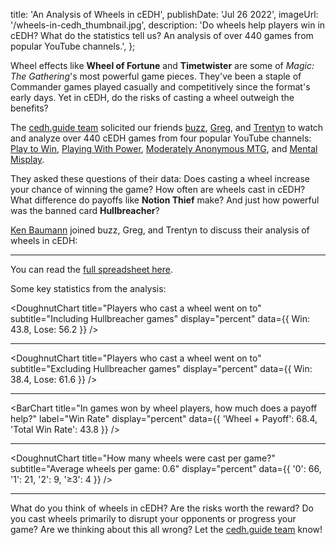 
  title: 'An Analysis of Wheels in cEDH',
  publishDate: 'Jul 26 2022',
  imageUrl: '/wheels-in-cedh_thumbnail.jpg',
  description:
    'Do wheels help players win in cEDH? What do the statistics tell us? An analysis of over 440 games from popular YouTube channels.',
};

Wheel effects like **Wheel of Fortune** and **Timetwister** are some of _Magic:
The Gathering_'s most powerful game pieces. They've been a staple of Commander
games played casually and competitively since the format's early days. Yet in
cEDH, do the risks of casting a wheel outweigh the benefits?

The [cedh.guide team](https://cedh.guide/team) solicited our friends
[buzz](https://twitter.com/buuuuuuuzz),
[Greg](https://twitter.com/curiouscontrol), and
[Trentyn](https://twitter.com/Trentyn907) to watch and analyze over 440 cEDH
games from four popular YouTube channels:
[Play to Win](https://www.youtube.com/channel/UC7339iJMCETmek3jdx9LOkg),
[Playing With Power](https://www.youtube.com/c/PlayingWithPowerMTG),
[Moderately Anonymous MTG](https://www.youtube.com/c/ModeratelyAnonymousMTG),
and [Mental Misplay](https://www.youtube.com/channel/UCYLrJ-Qaxl2HC2pGMGAoUkg).

They asked these questions of their data: Does casting a wheel increase your
chance of winning the game? How often are wheels cast in cEDH? What difference
do payoffs like **Notion Thief** make? And just how powerful was the banned card
**Hullbreacher**?

[Ken Baumann](https://kenbaumann.com/) joined buzz, Greg, and Trentyn to discuss
their analysis of wheels in cEDH:

<YouTubeEmbed src="https://www.youtube.com/embed/PmDOf9ymGIY" />

---

You can read the
[full spreadsheet here](https://docs.google.com/spreadsheets/d/1DCznGkY8OwDFzzQoLlcpfHixNjxfNEiVsuebMkxwg4M/edit#gid=1467930701).

Some key statistics from the analysis:

<DoughnutChart
  title="Players who cast a wheel went on to"
  subtitle="Including Hullbreacher games"
  display="percent"
  data={{ Win: 43.8, Lose: 56.2 }}
/>

---

<DoughnutChart
  title="Players who cast a wheel went on to"
  subtitle="Excluding Hullbreacher games"
  display="percent"
  data={{ Win: 38.4, Lose: 61.6 }}
/>

---

<BarChart
  title="In games won by wheel players, how much does a payoff help?"
  label="Win Rate"
  display="percent"
  data={{ 'Wheel + Payoff': 68.4, 'Total Win Rate': 43.8 }}
/>

---

<DoughnutChart
  title="How many wheels were cast per game?"
  subtitle="Average wheels per game: 0.6"
  display="percent"
  data={{ '0': 66, '1': 21, '2': 9, '≥3': 4 }}
/>

---

What do you think of wheels in cEDH? Are the risks worth the reward? Do you cast
wheels primarily to disrupt your opponents or progress your game? Are we
thinking about this all wrong? Let the
[cedh.guide team](https://cedh.guide/team) know!

